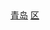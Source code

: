 [[Category:山东市辖区|青岛]]
[[Category:青岛区市|区]]
{{catmore|城阳区|青岛市城阳区}}
{{catmore|青岛市}}
<br>{{hideh
|Head = 青岛市城阳区所辖街道、各街道所辖社区与村
|FrameStyle   = border:solid 2px #0000ff;
|HeadStyle    = text-align:center;background:transparent;
|ContentStyle = background: #FFFFE0;
}}
{{青岛市城阳区行政区划|state=expanded}}
{{hidef}}